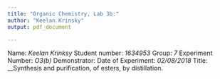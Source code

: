 ```yaml
---
title: "Organic Chemistry, Lab 3b:"
author: "Keelan Krinsky"
output: pdf_document

---
```


Name: _Keelan Krinksy_
Student number: _1634953_
Group: _7_
Experiment Number: _O3(b)_
Demonstrator: 
Date of Experiment: _02/08/2018_
Title: __Synthesis and purification, of esters, by distillation. 



